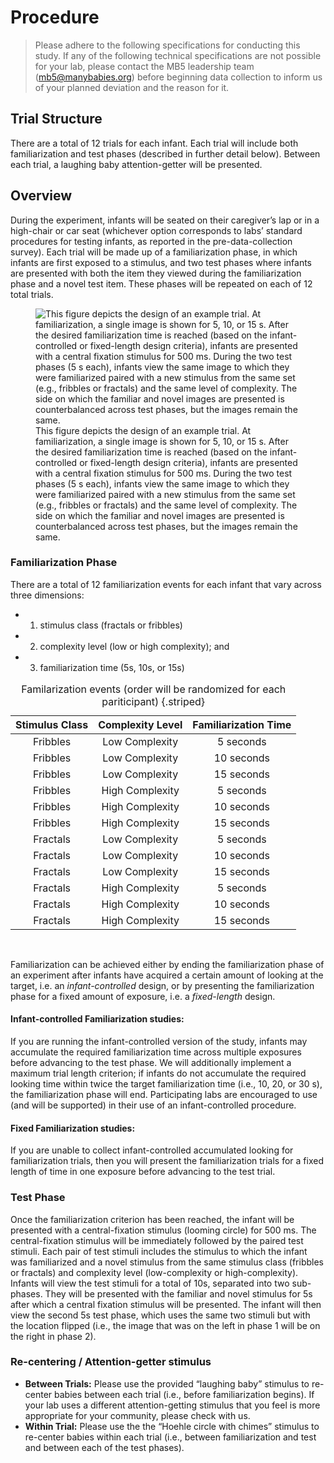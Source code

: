 # Procedure {#procedure}

> Please adhere to the following specifications for conducting this study. If any of the following technical specifications are not possible for your lab, please contact the MB5 leadership team ([mb5@manybabies.org](mailto:mb5@manybabies.org)) before beginning data collection to inform us of your planned deviation and the reason for it.

## Trial Structure
There are a total of 12 trials for each infant. Each trial will include both familiarization and test phases (described in further detail below). Between each trial, a laughing baby attention-getter will be presented. 

## Overview
During the experiment, infants will be seated on their caregiver’s lap or in a high-chair or car seat (whichever option  corresponds to labs’ standard procedures for testing infants, as reported in the pre-data-collection  survey). Each trial will be made up of a familiarization phase, in which infants are first exposed to a stimulus, and two test phases where infants are presented with both the item they viewed during the familiarization phase and a novel test item. These phases will be repeated on each of 12 total trials.

![This figure depicts the design of an example trial. At familiarization, a single image is shown for 5, 10, or 15 s. After the desired familiarization time is reached (based on the infant-controlled or fixed-length design criteria), infants are presented with a central fixation stimulus for 500 ms. During the two test phases (5 s each), infants view the same image to which they were familiarized paired with a new stimulus from the same set (e.g., fribbles or fractals) and the same level of complexity. The side on which the familiar and novel images are presented is counterbalanced across test phases, but the images remain the same.](images/mb5-trial.png){#fig-trial}

### Familiarization Phase
There are a total of 12 familiarization events for each infant that vary across three dimensions: 

* (1) stimulus class (fractals or fribbles)
* (2) complexity level (low or high complexity); and 
* (3) familiarization time (5s, 10s, or 15s) 

<!-- NEED TO CONVERT TO TABLE -->
| Stimulus Class | Complexity Level | Familiarization Time |
|:--------------:|:----------------:|:--------------------:|
| Fribbles | Low Complexity | 5 seconds |
| Fribbles | Low Complexity | 10 seconds |
| Fribbles | Low Complexity | 15 seconds |
| Fribbles | High Complexity | 5 seconds |
| Fribbles | High Complexity | 10 seconds |
| Fribbles | High Complexity | 15 seconds |
| Fractals | Low Complexity | 5 seconds |
| Fractals | Low Complexity | 10 seconds |
| Fractals | Low Complexity | 15 seconds |
| Fractals | High Complexity| 5 seconds |
| Fractals | High Complexity| 10 seconds |
| Fractals | High Complexity| 15 seconds |

: Familarization events (order will be randomized for each pariticipant) {.striped}

<br>

Familiarization can be achieved either by ending the familiarization phase of an experiment after infants have acquired a certain amount of looking at the target, i.e. an *infant-controlled* design, or by presenting the familiarization phase for a fixed amount of exposure, i.e. a *fixed-length* design.

#### Infant-controlled Familiarization studies: 
If you are running the infant-controlled version of the study, infants may accumulate the required familiarization time across multiple exposures before advancing to the test phase. We will additionally implement a maximum trial length criterion; if infants do not accumulate the required looking time within twice the target familiarization time (i.e., 10, 20, or 30 s), the  familiarization phase will end. Participating labs are encouraged to use (and will be supported) in their use of an  infant-controlled procedure.

#### Fixed Familiarization studies: 
If you are unable to collect infant-controlled accumulated looking for familiarization trials, then you will present the familiarization trials for a fixed length of time in one exposure before advancing to the test trial. 


### Test Phase
Once the familiarization criterion has been reached, the infant will be presented with a central-fixation stimulus (looming circle) for 500 ms. The central-fixation stimulus will be immediately followed by the paired test stimuli. Each pair of test stimuli includes the stimulus to which the infant was familiarized and a novel stimulus from the same stimulus class (fribbles or fractals) and complexity level (low-complexity or high-complexity). Infants will view the test stimuli for a total of 10s, separated into two sub-phases. They will be presented with the familiar and novel stimulus for 5s after which a central fixation stimulus will be presented. The infant will then view the second 5s test phase, which uses the same two stimuli but with the location flipped (i.e., the image that was on the left in phase 1 will be on the right in phase 2). 


### Re-centering / Attention-getter stimulus 

* **Between Trials:** Please use the provided "laughing baby" stimulus to re-center babies between each trial (i.e., before familiarization begins). If your lab uses a different attention-getting stimulus that you feel is more appropriate for your community, please check with us. 
* **Within Trial:** Please use the the "Hoehle circle with chimes" stimulus to re-center babies within each trial (i.e., between familiarization and test and between each of the test phases). 


